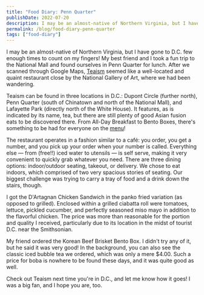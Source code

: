 ```yaml
---
title: "Food Diary: Penn Quarter"
publishDate: 2022-07-20
description: I may be an almost-native of Northern Virginia, but I have gone to D.C. few enough times to count on my fingers! My best friend and I took a fun trip to the National Mall and found ourselves in Penn Quarter for lunch.
permalink: /blog/food-diary-penn-quarter
tags: ["food-diary"]
---
```



I may be an almost-native of Northern Virginia, but I have gone to D.C. few enough times to count on my fingers! My best friend and I took a fun trip to the National Mall and found ourselves in Penn Quarter for lunch. After we scanned through Google Maps, [Teaism](https://teaism.com) seemed like a well-located and quaint restaurant close by the National Gallery of Art, where we had been wandering.

Teaism can be found in three locations in D.C.: Dupont Circle (further north), Penn Quarter (south of Chinatown and north of the National Mall), and Lafayette Park (directly north of the White House). It features, as is indicated by its name, tea, but there are still plenty of good Asian fusion eats to be discovered there. From All-Day Breakfast to Bento Boxes, there's something to be had for everyone on the [menu](https://www.teaism.com/menu_pdf/PQmenu%2011-9-2021.pdf)!

The restaurant operates in a fashion similar to a café: you order, you get a number, and you pick up your order when your number is called. Everything else &mdash; from (free!!) iced water to utensils &mdash; is self serve, making it very convenient to quickly grab whatever you need. There are three dining options: indoor/outdoor seating, takeout, or delivery. We chose to eat indoors, which comprised of two very spacious stories of seating. Our biggest challenge was trying to carry a tray of food and a drink down the stairs, though.

I got the D'Artagnan Chicken Sandwich in the panko fried variation (as opposed to grilled). Enclosed within a grilled ciabatta roll were tomatoes, lettuce, pickled cucumber, and perfectly seasoned miso mayo in addition to the flavorful chicken. The price was more than reasonable for the portion and quality I received, particularly due to its location in the midst of tourist D.C. near the Smithsonian.

<BlogImage
  src={sandwich}
  alt="D'Artagnan Chicken Sandwich, panko fried; $12.50"
/>

My friend ordered the Korean Beef Brisket Bento Box. I didn't try any of it, but he said it was very good! In the background, you can also see the classic iced bubble tea we ordered, which was only a mere $4.00. Such a price for boba is nowhere to be found these days, and it was quite good as well.

<BlogImage src={brisket} alt="Korean Beef Brisket Bento Box; $15.00" />

Check out Teaism next time you're in D.C., and let me know how it goes! I was a big fan, and I hope you are, too.
